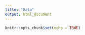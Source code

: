 ```yaml
---
title: "Data"
output: html_document
---
```


```r
knitr::opts_chunk$set(echo = TRUE)
```

